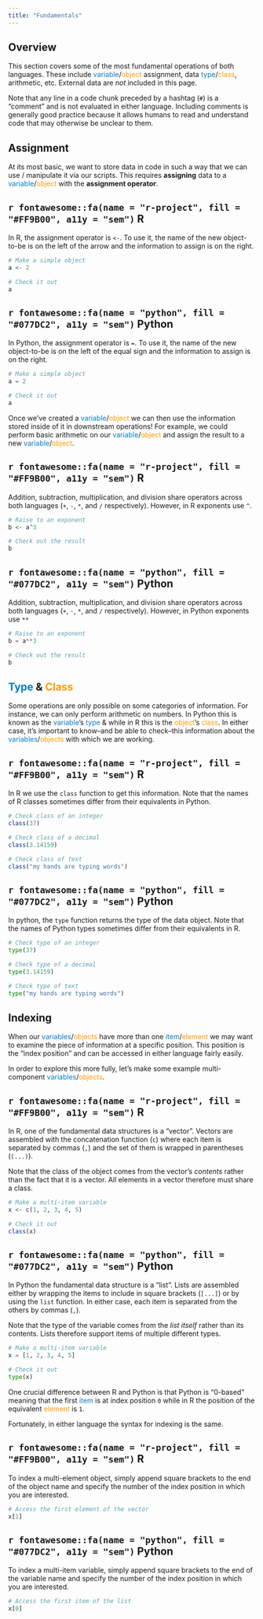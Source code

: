 ```yaml
---
title: "Fundamentals"
---
```


## Overview

This section covers some of the most fundamental operations of both languages. These include <span style="color:#077DC2">variable</span>/<span style="color:#FF9B00">object</span> assignment, data <span style="color:#077DC2">type</span>/<span style="color:#FF9B00">class</span>, arithmetic, etc. External data are _not_ included in this page.

Note that any line in a code chunk preceded by a hashtag (`#`) is a "comment" and is not evaluated in either language. Including comments is generally good practice because it allows humans to read and understand code that may otherwise be unclear to them.

## Assignment

At its most basic, we want to store data in code in such a way that we can use / manipulate it via our scripts. This requires **assigning** data to a <span style="color:#077DC2">variable</span>/<span style="color:#FF9B00">object</span> with the **assignment operator**.

:::panel-tabset
## `r fontawesome::fa(name = "r-project", fill = "#FF9B00", a11y = "sem")` R

In R, the assignment operator is `<-`. To use it, the name of the new object-to-be is on the left of the arrow and the information to assign is on the right.

```r
# Make a simple object
a <- 2

# Check it out
a
```

## `r fontawesome::fa(name = "python", fill = "#077DC2", a11y = "sem")` Python

In Python, the assignment operator is `=`. To use it, the name of the new object-to-be is on the left of the equal sign and the information to assign is on the right.

```python
# Make a simple object
a = 2

# Check it out
a
```
:::

Once we've created a <span style="color:#077DC2">variable</span>/<span style="color:#FF9B00">object</span> we can then use the information stored inside of it in downstream operations! For example, we could perform basic arithmetic on our <span style="color:#077DC2">variable</span>/<span style="color:#FF9B00">object</span> and assign the result to a new <span style="color:#077DC2">variable</span>/<span style="color:#FF9B00">object</span>.

:::panel-tabset
## `r fontawesome::fa(name = "r-project", fill = "#FF9B00", a11y = "sem")` R

Addition, subtraction, multiplication, and division share operators across both languages (`+`, `-`, `*`, and `/` respectively). However, in R exponents use `^`.

```r
# Raise to an exponent
b <- a^3

# Check out the result
b
```

## `r fontawesome::fa(name = "python", fill = "#077DC2", a11y = "sem")` Python

Addition, subtraction, multiplication, and division share operators across both languages (`+`, `-`, `*`, and `/` respectively). However, in Python exponents use `**`

```python
# Raise to an exponent
b = a**3

# Check out the result
b
```
:::

## <span style="color:#077DC2">Type</span> & <span style="color:#FF9B00">Class</span>

Some operations are only possible on some categories of information. For instance, we can only perform arithmetic on numbers. In Python this is known as the <span style="color:#077DC2">variable</span>'s <span style="color:#077DC2">type</span> & while in R this is the <span style="color:#FF9B00">object</span>'s <span style="color:#FF9B00">class</span>. In either case, it's important to know--and be able to check--this information about the <span style="color:#077DC2">variables</span>/<span style="color:#FF9B00">objects</span> with which we are working.

:::panel-tabset
## `r fontawesome::fa(name = "r-project", fill = "#FF9B00", a11y = "sem")` R

In R we use the `class` function to get this information. Note that the names of R classes sometimes differ from their equivalents in Python.

```r
# Check class of an integer
class(37)
```

```r
# Check class of a decimal
class(3.14159)
```

```r
# Check class of text
class("my hands are typing words")
```

## `r fontawesome::fa(name = "python", fill = "#077DC2", a11y = "sem")` Python

In python, the `type` function returns the type of the data object. Note that the names of Python types sometimes differ from their equivalents in R.

```python
# Check type of an integer
type(37)
```

```python
# Check type of a decimal
type(3.14159)
```

```python
# Check type of text
type("my hands are typing words")
```
:::

## Indexing

When our <span style="color:#077DC2">variables</span>/<span style="color:#FF9B00">objects</span> have more than one <span style="color:#077DC2">item</span>/<span style="color:#FF9B00">element</span> we may want to examine the piece of information at a specific position. This position is the "index position" and can be accessed in either language fairly easily.

In order to explore this more fully, let's make some example multi-component <span style="color:#077DC2">variables</span>/<span style="color:#FF9B00">objects</span>.

:::panel-tabset
## `r fontawesome::fa(name = "r-project", fill = "#FF9B00", a11y = "sem")` R

In R, one of the fundamental data structures is a "vector". Vectors are assembled with the concatenation function (`c`) where each item is separated by commas (`,`) and the set of them is wrapped in parentheses (`(...)`).

Note that the class of the object comes from the vector's _contents_ rather than the fact that it is a vector. All elements in a vector therefore must share a class.

```r
# Make a multi-item variable
x <- c(1, 2, 3, 4, 5)

# Check it out
class(x)
```

## `r fontawesome::fa(name = "python", fill = "#077DC2", a11y = "sem")` Python

In Python the fundamental data structure is a "list". Lists are assembled either by wrapping the items to include in square brackets (`[...]`) or by using the `list` function. In either case, each item is separated from the others by commas (`,`).

Note that the type of the variable comes from the _list itself_ rather than its contents. Lists therefore support items of multiple different types.

```python
# Make a multi-item variable
x = [1, 2, 3, 4, 5]

# Check it out
type(x)
```
:::

One crucial difference between R and Python is that Python is "0-based" meaning that the first <span style="color:#077DC2">item</span> is at index position `0` while in R the position of the equivalent <span style="color:#FF9B00">element</span> is `1`.

Fortunately, in either language the syntax for indexing is the same.

:::panel-tabset
## `r fontawesome::fa(name = "r-project", fill = "#FF9B00", a11y = "sem")` R

To index a multi-element object, simply append square brackets to the end of the object name and specify the number of the index position in which you are interested.

```r
# Access the first element of the vector
x[1]
```

## `r fontawesome::fa(name = "python", fill = "#077DC2", a11y = "sem")` Python

To index a multi-item variable, simply append square brackets to the end of the variable name and specify the number of the index position in which you are interested.

```python
# Access the first item of the list
x[0]
```
:::

